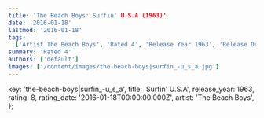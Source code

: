 ```yaml
---
title: 'The Beach Boys: Surfin' U.S.A (1963)'
date: '2016-01-18'
lastmod: '2016-01-18'
tags:
  ['Artist The Beach Boys', 'Rated 4', 'Release Year 1963', 'Release Decade 1960']
summary: 'Rated 4'
authors: ['default']
images: ['/content/images/the-beach-boys|surfin_-u_s_a.jpg']
---
```


  key: 'the-beach-boys|surfin_-u_s_a',
  title: 'Surfin' U.S.A',
  release_year: 1963,
  rating: 8,
  rating_date: '2016-01-18T00:00:00.000Z',
  artist: 'The Beach Boys',
};

<MusicRating data={data} />

